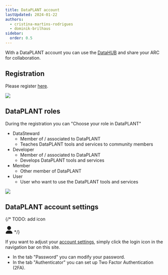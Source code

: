 ```yaml
---
title: DataPLANT account
lastUpdated: 2024-01-22
authors: 
  - cristina-martins-rodrigues
  - dominik-brilhaus
sidebar:
  order: 0.5
---
```


With a DataPLANT account you can use the [DataHUB](https://git.nfdi4plants.org/) and share your ARC for collaboration.

## Registration

Please register [here](<https://register.nfdi4plants.org>).

![](@images/datahub/dataplant-registration.png)

## DataPLANT roles

During the registration you can "Choose your role in DataPLANT"

- DataSteward
  - Member of / associated to DataPLANT
  - Teaches DataPLANT tools and services to community members
- Developer
  - Member of / associated to DataPLANT
  - Develops DataPLANT tools and services
- Member
  - Other member of DataPLANT
- User
  - User who want to use the DataPLANT tools and services

![](@images/datahub/dataplant-registration-roles.png)


## DataPLANT account settings
{/* 
TODO: add icon 

<svg xmlns="http://www.w3.org/2000/svg" class="icon-size" aria-hidden="true" focusable="false" width="24" height="24"  viewBox="0 0 448 512" data-astro-cid-5blmo7yk=""> <path fill="currentColor" d="M224 256c70.7 0 128-57.3 128-128S294.7 0 224 0S96 57.3 96 128s57.3 128 128 128zm-45.7 48C79.8 304 0 383.8 0 482.3C0 498.7 13.3 512 29.7 512H418.3c16.4 0 29.7-13.3 29.7-29.7C448 383.8 368.2 304 269.7 304H178.3z" data-astro-cid-5blmo7yk=""></path> </svg>
 */}


If you want to adjust your [account settings](https://auth.nfdi4plants.org/realms/dataplant/account), simply click the login icon in the navigation bar on this site.

- In the tab "Password" you can modify your password.
- In the tab "Authenticator" you can set up Two Factor Authentication (2FA).

